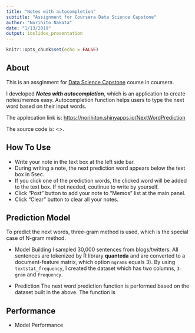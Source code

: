 ```yaml
---
title: "Notes with autocompletion"
subtitle: "Assignment for Coursera Data Science Capstone"
author: "Norihito Nakata"
date: "1/13/2019"
output: ioslides_presentation
---
```


```r
knitr::opts_chunk$set(echo = FALSE)
```

## About

This is an assginment for [Data Science Capstone](https://www.coursera.org/learn/data-science-project) course in coursera.

I developed ***Notes with autocompletion***, which is an application to create notes/memos easy.
Autocompletion function helps users to type the next word based on their input words.

The applecation link is:
<https://norihiton.shinyapps.io/NextWordPrediction>

The source code is:
<>.

## How To Use

- Write your note in the text box at the left side bar.
- During writing a note, the next prediction word appears below the text box in 5sec.
- If you click one of the prediction words, the clicked word will be added to the text box. If not needed, coutinue to write by yourself.
- Click "Post" button to add your note to "Memos" list at the main panel.
- Click "Clear" button to clear all your notes.

## Prediction Model

To predict the next words, three-gram method is used, which is the special case of N-gram method.

- Model Building
I sampled 30,000 sentences from blogs/twitters. All sentences are tokenized by R library **quanteda** and are converted to a document-feature matrix, which option `ngrams` equals 3).
By using `textstat_frequency`, I created the dataset which has two columns, `3-gram` and `frequency`.

- Prediction
The next word prediction function is performed based on the dataset built in the above.
The function is 


## Performance

- Model Performance
